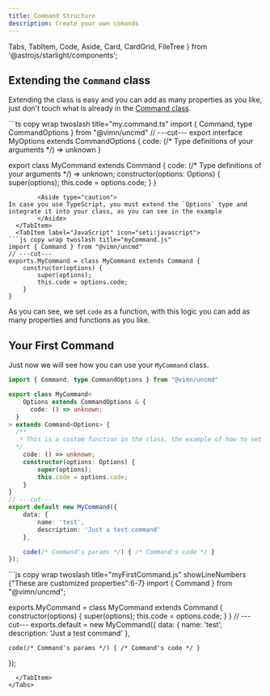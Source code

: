```yaml
---
title: Command Structure
description: Create your own comands
---
```


  Tabs, TabItem, Code, Aside, Card, CardGrid, FileTree
} from '@astrojs/starlight/components';

## Extending the `Command` class
Extending the class is easy and you can add as many properties as you like, just don't touch what is already in the [Command class](/uncmd/reference/classes/command/).


<Tabs syncKey="language-select">
  <TabItem label="TypeScript" icon="seti:typescript">
```ts copy wrap twoslash title="my.command.ts"
import { Command, type CommandOptions } from "@vimn/uncmd"
// ---cut---
export interface MyOptions extends CommandOptions { 
  code: (/* Type definitions of your arguments */) => unknown 
}

export class MyCommand<Options extends MyOptions> extends Command<Options> {
	code: (/* Type definitions of your arguments */) => unknown;
	constructor(options: Options) {
		super(options);
		this.code = options.code;
	}
}
```
		<Aside type="caution">
In case you use TypeScript, you must extend the `Options` type and integrate it into your class, as you can see in the example
		</Aside>
  </TabItem>
  <TabItem label="JavaScript" icon="seti:javascript">
```js copy wrap twoslash title="myCommand.js"
import { Command } from "@vimn/uncmd"
// ---cut---
exports.MyCommand = class MyCommand extends Command {
	constructor(options) {
		super(options);
		this.code = options.code;
	}
}
```
  </TabItem>
</Tabs>

As you can see, we set `code` as a function, with this logic you can add as many properties and functions as you like.

## Your First Command
Just now we will see how you can use your `MyCommand` class.
<Tabs syncKey="language-select">
  <TabItem label="TypeScript" icon="seti:typescript">
```ts copy wrap twoslash title="my.first.command.ts" showLineNumbers {"These are customized properties":6-7}
import { Command, type CommandOptions } from "@vimn/uncmd"

export class MyCommand<
	Options extends CommandOptions & {
	  code: () => unknown;
  }
> extends Command<Options> {
  /**
   * This is a custom function in the class, the example of how to set them is just above
  */
	code: () => unknown;
	constructor(options: Options) {
		super(options);
		this.code = options.code;
	}
}
// ---cut---
export default new MyCommand({
	data: {
		name: 'test',
		description: 'Just a test command'
	},

	code(/* Command's params */) { /* Command's code */ }
});
```
  </TabItem>
  <TabItem label="JavaScript" icon="seti:javascript">
```js copy wrap twoslash title="myFirstCommand.js" showLineNumbers {"These are customized properties":6-7}
import { Command } from "@vimn/uncmd";

exports.MyCommand = class MyCommand extends Command {
	constructor(options) {
		super(options);
		this.code = options.code;
	}
}
// ---cut---
exports.default = new MyCommand({
	data: {
		name: 'test',
		description: 'Just a test command'
	},

	code(/* Command's params */) { /* Command's code */ }
});
```
  </TabItem>
</Tabs>